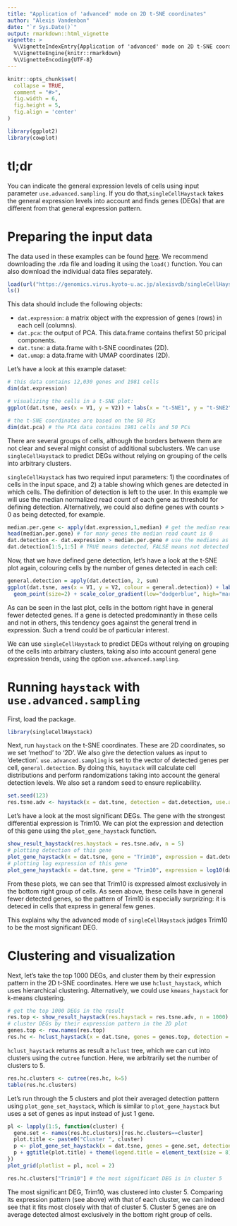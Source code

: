 ```yaml
---
title: "Application of 'advanced' mode on 2D t-SNE coordinates"
author: "Alexis Vandenbon"
date: "`r Sys.Date()`"
output: rmarkdown::html_vignette
vignette: >
  %\VignetteIndexEntry{Application of 'advanced' mode on 2D t-SNE coordinates}
  %\VignetteEngine{knitr::rmarkdown}
  %\VignetteEncoding{UTF-8}
---
```


```r
knitr::opts_chunk$set(
  collapse = TRUE,
  comment = "#>",
  fig.width = 6,
  fig.height = 5,
  fig.align = 'center'
)

library(ggplot2)
library(cowplot)
```

# tl;dr

You can indicate the general expression levels of cells using input parameter `use.advanced.sampling`. If you do that,`singleCellHaystack` takes the general expression levels into account and finds genes (DEGs) that are different from that general expression pattern.

# Preparing the input data

The data used in these examples can be found [here](https://genomics.virus.kyoto-u.ac.jp/alexisvdb/singleCellHaystack/). We recommend downloading the .rda file and loading it using the `load()` function. You can also download the individual data files separately.

```r
load(url("https://genomics.virus.kyoto-u.ac.jp/alexisvdb/singleCellHaystack/tabula_muris_marrow_P7_2.rda"))
ls()
```

This data should include the following objects:

- `dat.expression`: a matrix object with the expression of genes (rows) in each cell (columns).
- `dat.pca`:        the output of PCA. This data.frame contains thefirst 50 pricipal components.
- `dat.tsne`:       a data.frame with t-SNE coordinates (2D).
- `dat.umap`:       a data.frame with UMAP coordinates (2D).

Let's have a look at this example dataset:

```r
# this data contains 12,030 genes and 1981 cells
dim(dat.expression)

# visualizing the cells in a t-SNE plot:
ggplot(dat.tsne, aes(x = V1, y = V2)) + labs(x = "t-SNE1", y = "t-SNE2") + geom_point()

# the t-SNE coordinates are based on the 50 PCs
dim(dat.pca) # the PCA data contains 1981 cells and 50 PCs
```

There are several groups of cells, although the borders between them are not clear and several might consist of additional subclusters. We can use `singleCellHaystack` to predict DEGs without relying on grouping of the cells into arbitrary clusters.

`singleCellHaystack` has two required input parameters: 1) the coordinates of cells in the input space, and 2) a table showing which genes are detected in which cells. The definition of detection is left to the user. In this example we will use the median normalized read count of each gene as threshold for defining detection. Alternatively, we could also define genes with counts > 0 as being detected, for example.

```r
median.per.gene <- apply(dat.expression,1,median) # get the median read count per gene
head(median.per.gene) # for many genes the median read count is 0
dat.detection <- dat.expression > median.per.gene # use the medians as threshold for defining detection
dat.detection[1:5,1:5] # TRUE means detected, FALSE means not detected
```

Now, that we have defined gene detection, let's have a look at the t-SNE plot again, colouring cells by the number of genes detected in each cell:

```r
general.detection = apply(dat.detection, 2, sum)
ggplot(dat.tsne, aes(x = V1, y = V2, colour = general.detection)) + labs(x = "t-SNE1", y = "t-SNE2") + 
  geom_point(size=2) + scale_color_gradient(low="dodgerblue", high="maroon2") + labs(color = "Det. genes")
```

As can be seen in the last plot, cells in the bottom right have in general fewer detected genes. If a gene is detected predominantly in these cells and not in others, this tendency goes against the general trend in expression. Such a trend could be of particular interest.

We can use `singleCellHaystack` to predict DEGs without relying on grouping of the cells into arbitrary clusters, taking also into account general gene expression trends, using the option `use.advanced.sampling`.

# Running `haystack` with `use.advanced.sampling`

First, load the package.

```r
library(singleCellHaystack)
```

Next, run `haystack` on the t-SNE coordinates. These are 2D coordinates, so we set 'method' to '2D'. We also give the detection values as input to 'detection'. `use.advanced.sampling` is set to the vector of detected genes per cell, `general.detection`. By doing this, `haystack` will calculate cell distributions and perform randomizations taking into account the general detection levels. We also set a random seed to ensure replicability.

```r
set.seed(123)
res.tsne.adv <- haystack(x = dat.tsne, detection = dat.detection, use.advanced.sampling = general.detection, method = "2D")
```

Let's have a look at the most significant DEGs. The gene with the strongest differential expression is Trim10. We can plot the expression and detection of this gene using the `plot_gene_haystack` function.

```r
show_result_haystack(res.haystack = res.tsne.adv, n = 5)
# plotting detection of this gene
plot_gene_haystack(x = dat.tsne, gene = "Trim10", expression = dat.detection)
# plotting log expression of this gene
plot_gene_haystack(x = dat.tsne, gene = "Trim10", expression = log10(dat.expression)) 
```

From these plots, we can see that Trim10 is expressed almost exclusively in the bottom right group of cells. As seen above, these cells have in general fewer detected genes, so the pattern of Trim10 is especially surprizing: it is deteced in cells that express in general few genes.

This explains why the advanced mode of `singleCellHaystack` judges Trim10 to be the most significant DEG.

# Clustering and visualization

Next, let's take the top 1000 DEGs, and cluster them by their expression pattern in the 2D t-SNE coordinates. Here we use `hclust_haystack`, which uses hierarchical clustering. Alternatively, we could use `kmeans_haystack` for k-means clustering.

```r
# get the top 1000 DEGs in the result
res.top <- show_result_haystack(res.haystack = res.tsne.adv, n = 1000)
# cluster DEGs by their expression pattern in the 2D plot
genes.top <- row.names(res.top)
res.hc <- hclust_haystack(x = dat.tsne, genes = genes.top, detection = dat.detection)
```

`hclust_haystack` returns as result a `hclust` tree, which we can cut into clusters using the `cutree` function. Here, we arbitrarily set the number of clusters to 5.

```r
res.hc.clusters <- cutree(res.hc, k=5)
table(res.hc.clusters)
``` 

Let's run through the 5 clusters and plot their averaged detection pattern using `plot_gene_set_haystack`, which is similar to `plot_gene_haystack` but uses a set of genes as input instead of just 1 gene. 

```r
pl <- lapply(1:5, function(cluster) {
  gene.set <- names(res.hc.clusters)[res.hc.clusters==cluster]
  plot.title <- paste0("Cluster ", cluster)
  p <- plot_gene_set_haystack(x = dat.tsne, genes = gene.set, detection = dat.detection)
  p + ggtitle(plot.title) + theme(legend.title = element_text(size = 8))
})
plot_grid(plotlist = pl, ncol = 2)
```

```r
res.hc.clusters["Trim10"] # the most significant DEG is in cluster 5
```
The most significant DEG, Trim10, was clustered into cluster 5. Comparing its expression pattern (see above) with that of each cluster, we can indeed see that it fits most closely with that of cluster 5. Cluster 5 genes are on average detected almost exclusively in the bottom right group of cells.

